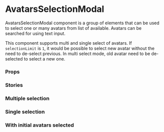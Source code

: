 
<Meta
  title="Components/Overlay/AvatarsSelectionModal"
  component={AvatarsSelectionModal}
/>

# AvatarsSelectionModal

AvatarsSelectionModal component is a group of elements that can be used to select one or many avatars from list of available. Avatars can be searched for using text input.

This component supports multi and single select of avatars. If `selectionLimit` is `1`, it would be possible to select new avatar without the need to de-select previous. In multi select mode, old avatar need to be de-selected to select a new one.

### Props

<ArgsTable of={AvatarsSelectionModal} />

### Stories

### Multiple selection

<Canvas>
  <Story name="default">
    <AvatarsSelectionModal
      isOpen={true}
      availableUsers={exampleAvatarsUsers}
      selectionLimit={number('selectionLimit', 5)}
    />
  </Story>
</Canvas>

### Single selection

<Canvas>
  <Story name="Single selection">
    <AvatarsSelectionModal
      isOpen={true}
      availableUsers={exampleAvatarsUsers}
      selectionLimit={1}
    />
  </Story>
</Canvas>

### With initial avatars selected

<Canvas>
  <Story name="With initial avatars selected">
    <AvatarsSelectionModal
      isOpen={true}
      availableUsers={exampleAvatarsUsers}
      selectionLimit={5}
      initiallySelectedUsers={[
        exampleAvatarsUsers[0].id,
        exampleAvatarsUsers[5].id,
      ]}
    />
  </Story>
</Canvas>

